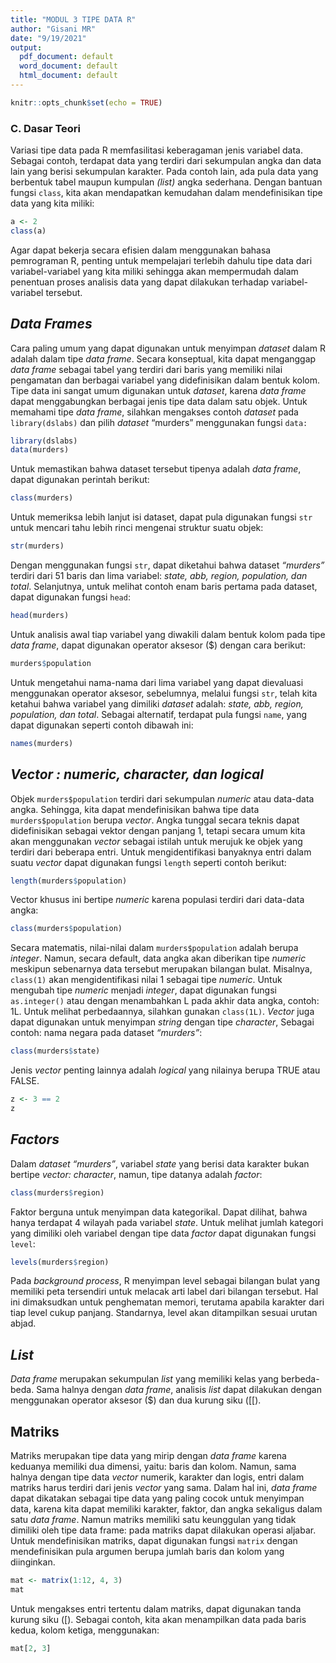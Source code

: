 ```yaml
---
title: "MODUL 3 TIPE DATA R"
author: "Gisani MR"
date: "9/19/2021"
output:
  pdf_document: default
  word_document: default
  html_document: default
---
```


```r
knitr::opts_chunk$set(echo = TRUE)
```

### C. Dasar Teori
Variasi tipe data pada R memfasilitasi keberagaman jenis variabel data. Sebagai contoh, terdapat 
data yang terdiri dari sekumpulan angka dan data lain yang berisi sekumpulan karakter. Pada 
contoh lain, ada pula data yang berbentuk tabel maupun kumpulan *(list)* angka sederhana. 
Dengan bantuan fungsi `class`, kita akan mendapatkan kemudahan dalam mendefinisikan tipe 
data yang kita miliki:

```r
a <- 2 
class(a) 
```
Agar dapat bekerja secara efisien dalam menggunakan bahasa pemrograman R, penting untuk 
mempelajari terlebih dahulu tipe data dari variabel-variabel yang kita miliki sehingga akan 
mempermudah dalam penentuan proses analisis data yang dapat dilakukan terhadap variabel-variabel tersebut. 

## *Data Frames*
Cara paling umum yang dapat digunakan untuk menyimpan *dataset* dalam R adalah dalam tipe 
*data frame*. Secara konseptual, kita dapat menganggap *data frame* sebagai tabel yang terdiri dari 
baris yang memiliki nilai pengamatan dan berbagai variabel yang didefinisikan dalam bentuk 
kolom. Tipe data ini sangat umum digunakan untuk *dataset*, karena *data frame* dapat 
menggabungkan berbagai jenis tipe data dalam satu objek. Untuk memahami tipe *data frame*, 
silahkan mengakses contoh *dataset* pada `library(dslabs)` dan pilih *dataset* “murders” 
menggunakan fungsi `data:` 

```r
library(dslabs) 
data(murders)
```
Untuk memastikan bahwa dataset tersebut tipenya adalah *data frame*, dapat digunakan perintah 
berikut:

```r
class(murders)
```
Untuk memeriksa lebih lanjut isi dataset, dapat pula digunakan fungsi `str` untuk mencari tahu 
lebih rinci mengenai struktur suatu objek: 

```r
str(murders)
```

Dengan menggunakan fungsi `str`, dapat diketahui bahwa dataset *“murders”* terdiri dari 51 baris 
dan lima variabel: *state, abb, region, population, dan total*. Selanjutnya, untuk melihat contoh 
enam baris pertama pada dataset, dapat digunakan fungsi `head`:

```r
head(murders)
```

Untuk analisis awal tiap variabel yang diwakili dalam bentuk kolom pada tipe *data frame*, dapat 
digunakan operator aksesor ($) dengan cara berikut:

```r
murders$population
```

Untuk mengetahui nama-nama dari lima variabel yang dapat dievaluasi menggunakan operator 
aksesor, sebelumnya, melalui fungsi `str`, telah kita ketahui bahwa variabel yang dimiliki *dataset*
adalah: *state, abb, region, population, dan total*. Sebagai alternatif, terdapat pula fungsi `name`,
yang dapat digunakan seperti contoh dibawah ini: 

```r
names(murders) 
```

## *Vector : numeric, character, dan logical* 
Objek `murders$population` terdiri dari sekumpulan *numeric* atau data-data angka. Sehingga, 
kita dapat mendefinisikan bahwa tipe data `murders$population` berupa *vector*. Angka tunggal 
secara teknis dapat didefinisikan sebagai vektor dengan panjang 1, tetapi secara umum kita akan 
menggunakan *vector* sebagai istilah untuk merujuk ke objek yang terdiri dari beberapa entri. 
Untuk mengidentifikasi banyaknya entri dalam suatu *vector* dapat digunakan fungsi `length`
seperti contoh berikut:

```r
length(murders$population)
```

Vector khusus ini bertipe *numeric* karena populasi terdiri dari data-data angka: 

```r
class(murders$population)
```

Secara matematis, nilai-nilai dalam `murders$population` adalah berupa *integer*. Namun, 
secara default, data angka akan diberikan tipe *numeric* meskipun sebenarnya data tersebut 
merupakan bilangan bulat. Misalnya, `class(1)` akan mengidentifikasi nilai 1 sebagai tipe 
*numeric*. Untuk mengubah tipe *numeric* menjadi *integer*, dapat digunakan fungsi `as.integer()`
atau dengan menambahkan L pada akhir data angka, contoh: 1L. Untuk melihat perbedaannya, 
silahkan gunakan `class(1L)`. 
*Vector* juga dapat digunakan untuk menyimpan *string* dengan tipe *character*, Sebagai contoh:
nama negara pada dataset *“murders”*: 
```r
class(murders$state)
```

Jenis *vector* penting lainnya adalah *logical* yang nilainya berupa TRUE atau FALSE. 

```r
z <- 3 == 2 
z
```

## *Factors* 
Dalam *dataset “murders”*, variabel *state* yang berisi data karakter bukan bertipe *vector: character*, 
namun, tipe datanya adalah *factor*:

```r
class(murders$region)
```

Faktor berguna untuk menyimpan data kategorikal. Dapat dilihat, bahwa hanya terdapat 4 wilayah 
pada variabel *state*. Untuk melihat jumlah kategori yang dimiliki oleh variabel dengan tipe data 
*factor* dapat digunakan fungsi `level`: 

```r
levels(murders$region) 
```

Pada *background process*, R menyimpan level sebagai bilangan bulat yang memiliki peta 
tersendiri untuk melacak arti label dari bilangan tersebut. Hal ini dimaksudkan untuk 
penghematan memori, terutama apabila karakter dari tiap level cukup panjang. Standarnya, level 
akan ditampilkan sesuai urutan abjad. 

## *List*
*Data frame* merupakan sekumpulan *list* yang memiliki kelas yang berbeda-beda. Sama halnya
dengan *data frame*, analisis *list* dapat dilakukan dengan menggunakan operator aksesor ($) dan 
dua kurung siku ([[).

## Matriks 
Matriks merupakan tipe data yang mirip dengan *data frame* karena keduanya memiliki dua 
dimensi, yaitu: baris dan kolom. Namun, sama halnya dengan tipe data *vector* numerik, karakter 
dan logis, entri dalam matriks harus terdiri dari jenis *vector* yang sama. Dalam hal ini, *data frame*
dapat dikatakan sebagai tipe data yang paling cocok untuk menyimpan data, karena kita dapat 
memiliki karakter, faktor, dan angka sekaligus dalam satu *data frame*. Namun matriks memiliki 
satu keunggulan yang tidak dimiliki oleh tipe data frame: pada matriks dapat dilakukan operasi 
aljabar. 
Untuk mendefinisikan matriks, dapat digunakan fungsi `matrix` dengan mendefinisikan pula 
argumen berupa jumlah baris dan kolom yang diinginkan. 

```r
mat <- matrix(1:12, 4, 3) 
mat
```
Untuk mengakses entri tertentu dalam matriks, dapat digunakan tanda kurung siku ([). Sebagai 
contoh, kita akan menampilkan data pada baris kedua, kolom ketiga, menggunakan: 

```r
mat[2, 3] 
```